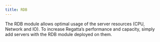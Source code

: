 ---
title: RDB
---
The RDB module allows optimal usage of the server resources (CPU, Network and IO). To 
increase Regatta’s performance and capacity, simply add servers with the RDB module 
deployed on them.